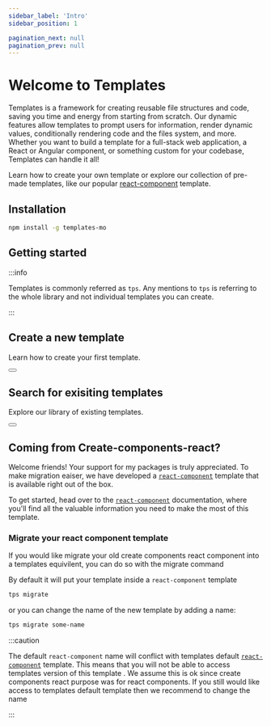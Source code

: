 ```yaml
---
sidebar_label: 'Intro'
sidebar_position: 1

pagination_next: null
pagination_prev: null
---
```



# Welcome to Templates

Templates is a framework for creating reusable file structures and code, saving
you time and energy from starting from scratch. Our dynamic features allow
templates to prompt users for information, render dynamic values, conditionally
rendering code and the files system, and more. Whether you want to build a
template for a full-stack web application, a React or Angular component, or
something custom for your codebase, Templates can handle it all!

Learn how to create your own template or explore our collection of pre-made
templates, like our popular [react-component](./templates/react-component.mdx)
template.

## Installation

```bash
npm install -g templates-mo
```

## Getting started

:::info

Templates is commonly referred as `tps`. Any mentions to `tps` is referring to
the whole library and not individual templates you can create.

:::

<div className={styles.templateOptions}>
<div className={styles.templateOption}>

## Create a new template

Learn how to create your first template.

<div>
    <Button to="./create-new-template/" text="visit" />
</div>
</div>

<div className={styles.templateOption}>

## Search for exisiting templates

Explore our library of existing templates.

<div>
    <Button to="./templates/" text="visit" />
</div>
</div>

</div>

## Coming from Create-components-react?

Welcome friends! Your support for my packages is truly appreciated. To make
migration eaiser, we have developed a
[`react-component`](./templates/react-component) template that is available
right out of the box.

To get started, head over to the
[`react-component`](./templates/react-component) documentation, where you'll
find all the valuable information you need to make the most of this template.

### Migrate your react component template

If you would like migrate your old create components react component into a
templates equivilent, you can do so with the migrate command

By default it will put your template inside a `react-component` template

```bash
tps migrate
```

or you can change the name of the new template by adding a name:

```bash
tps migrate some-name
```

:::caution

The default `react-component` name will conflict with templates default
[`react-component`](./templates/react-component) template. This means that you
will not be able to access templates version of this template . We assume this
is ok since create components react purpose was for react components. If you
still would like access to templates default template then we recommend to
change the name

:::
